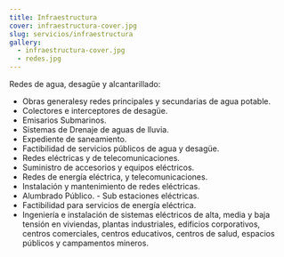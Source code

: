 ```yaml
---
title: Infraestructura
cover: infraestructura-cover.jpg
slug: servicios/infraestructura
gallery:
  - infraestructura-cover.jpg
  - redes.jpg
---
```


Redes de agua, desagüe y alcantarillado:

- Obras generalesy redes principales y secundarias de agua potable.
- Colectores e interceptores de desagüe.
- Emisarios Submarinos.
- Sistemas de Drenaje de aguas de lluvia.
- Expediente de saneamiento.
- Factibilidad de servicios públicos de agua y desagüe.
- Redes eléctricas y de telecomunicaciones.
- Suministro de accesorios y equipos eléctricos.
- Redes de energía eléctrica, y telecomunicaciones.
- Instalación y mantenimiento de redes eléctricas.
- Alumbrado Público. - Sub estaciones eléctricas.
- Factibilidad para servicios de energía eléctrica.
- Ingeniería e instalación de sistemas eléctricos de alta, media y baja tensión en viviendas, plantas industriales, edificios corporativos, centros comerciales, centros educativos, centros de salud, espacios públicos y campamentos mineros.
